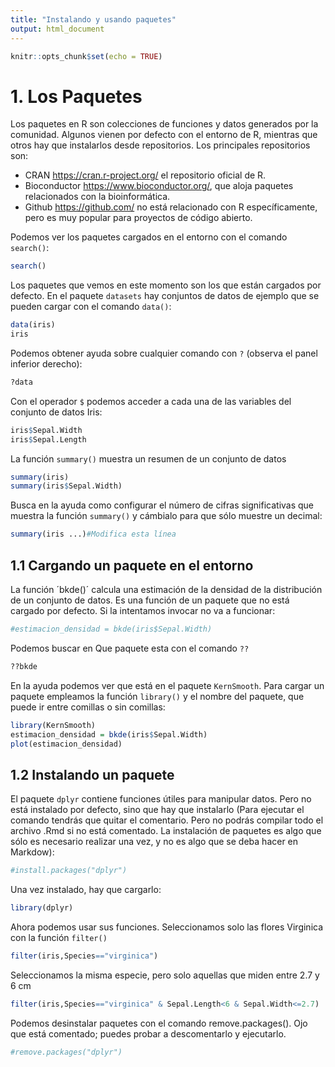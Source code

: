 ```yaml
---
title: "Instalando y usando paquetes"
output: html_document
---
```


```r
knitr::opts_chunk$set(echo = TRUE)
```


# 1. Los Paquetes
Los paquetes en R son colecciones de funciones y datos generados por la comunidad. Algunos vienen por defecto con el entorno de R, mientras que otros hay que instalarlos desde repositorios. Los principales repositorios son: 

- CRAN <https://cran.r-project.org/> el repositorio oficial de R.
- Bioconductor <https://www.bioconductor.org/>, que aloja paquetes relacionados con la bioinformática.
- Github <https://github.com/> no está relacionado con R específicamente, pero es muy popular para proyectos de código abierto.

Podemos ver los paquetes cargados en el entorno con el comando `search()`:

```r
search()

```

Los paquetes que vemos en este momento son los que están cargados por defecto.  En el paquete `datasets` hay conjuntos de datos de ejemplo que se pueden cargar con el comando `data()`:

```r
data(iris)
iris

```

Podemos obtener ayuda sobre cualquier comando con `?` (observa el panel inferior derecho):

```r
?data
```

Con el operador `$` podemos acceder a cada una de las variables del conjunto de datos Iris:

```r
iris$Sepal.Width
iris$Sepal.Length

```

La función `summary()` muestra un resumen de un conjunto de datos

```r
summary(iris)
summary(iris$Sepal.Width)
```


Busca en la ayuda como configurar el número de cifras significativas que muestra la función `summary()` y cámbialo para que sólo muestre un decimal:

```r
summary(iris ...)#Modifica esta línea
```

## 1.1 Cargando un paquete en el entorno
La función ´bkde()´ calcula una estimación de la densidad de la distribución de un conjunto de datos. Es una función de un paquete que no está cargado por defecto. Si la intentamos invocar no va a funcionar:

```r
#estimacion_densidad = bkde(iris$Sepal.Width)
```

Podemos buscar en Que paquete esta con el comando `??`

```r
??bkde
```


En la ayuda podemos ver que está en el paquete `KernSmooth`. Para cargar un paquete empleamos la función `library()` y el nombre del paquete, que puede ir entre comillas o sin comillas:

```r
library(KernSmooth)
estimacion_densidad = bkde(iris$Sepal.Width)
plot(estimacion_densidad)

```

## 1.2 Instalando un paquete

El paquete `dplyr` contiene funciones útiles para manipular datos. Pero no está instalado por defecto, sino que hay que instalarlo (Para ejecutar el comando tendrás que quitar el comentario. Pero no podrás compilar todo el archivo .Rmd si no está comentado. La instalación de paquetes es algo que sólo es necesario realizar una vez, y no es algo que se deba hacer en Markdow):

```r
#install.packages("dplyr")

```

Una vez instalado, hay que cargarlo:
```r
library(dplyr)
```

Ahora podemos usar sus funciones. Seleccionamos solo las flores Virginica con la función `filter()`

```r
filter(iris,Species=="virginica")
```

Seleccionamos la misma especie, pero solo aquellas que miden entre 2.7 y 6 cm
```r
filter(iris,Species=="virginica" & Sepal.Length<6 & Sepal.Width<=2.7)
```


Podemos desinstalar paquetes con el comando remove.packages(). Ojo que está comentado; puedes probar  a descomentarlo y ejecutarlo.

```r
#remove.packages("dplyr")
```

